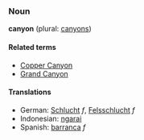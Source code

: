 ===Noun===
'''canyon''' (plural: [[canyons]])

====Related terms====
*[[Copper Canyon]]
*[[Grand Canyon]]

====Translations====
*German: [[Schlucht]] ''f'', [[Felsschlucht]] ''f''
*Indonesian: [[ngarai]]
*Spanish: [[barranca]] ''f''